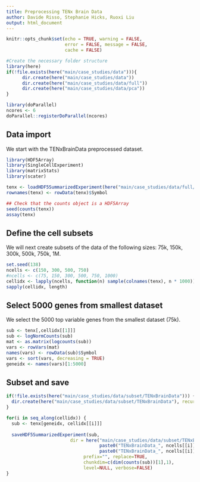 ```yaml
---
title: Preprocessing TENx Brain Data
author: Davide Risso, Stephanie Hicks, Ruoxi Liu
output: html_document
---
```


```r
knitr::opts_chunk$set(echo = TRUE, warning = FALSE, 
                      error = FALSE, message = FALSE, 
                      cache = FALSE)
```

```r
#Create the necessary folder structure
library(here)
if(!file.exists(here("main/case_studies/data"))){
      dir.create(here("main/case_studies/data"))
      dir.create(here("main/case_studies/data/full"))
      dir.create(here("main/case_studies/data/pca"))
}

library(doParallel)
ncores <- 6
doParallel::registerDoParallel(ncores)
```

## Data import 

We start with the TENxBrainData preprocessed dataset.

```r
library(HDF5Array)
library(SingleCellExperiment)
library(matrixStats)
library(scater)

tenx <- loadHDF5SummarizedExperiment(here("main/case_studies/data/full/TENxBrainData", "TENxBrainData_preprocessed"))
rownames(tenx) <- rowData(tenx)$Symbol

## Check that the counts object is a HDF5Array
seed(counts(tenx))
assay(tenx)
```

## Define the cell subsets

We will next create subsets of the data of the following sizes: 75k, 150k, 300k, 500k, 750k, 1M.

```r
set.seed(138)
ncells <- c(150, 300, 500, 750) 
#ncells <- c(75, 150, 300, 500, 750, 1000) 
cellidx <- lapply(ncells, function(n) sample(colnames(tenx), n * 1000))
sapply(cellidx, length)
```


## Select 5000 genes from smallest dataset

We select the 5000 top variable genes from the smallest dataset (75k).

```r
sub <- tenx[,cellidx[[1]]]
sub <- logNormCounts(sub)
mat <- as.matrix(logcounts(sub))
vars <- rowVars(mat)
names(vars) <- rowData(sub)$Symbol
vars <- sort(vars, decreasing = TRUE)
geneidx <- names(vars)[1:5000]
```

## Subset and save

```r
if(!file.exists(here("main/case_studies/data/subset/TENxBrainData"))) {
  dir.create(here("main/case_studies/data/subset/TENxBrainData"), recursive = TRUE)
}

for(i in seq_along(cellidx)) {
  sub <- tenx[geneidx, cellidx[[i]]]
  
  saveHDF5SummarizedExperiment(sub, 
                        dir = here("main/case_studies/data/subset/TENxBrainData",
                                   paste0("TENxBrainData_", ncells[[i]], "k"),
                                   paste0("TENxBrainData_", ncells[[i]], "k_preprocessed")), 
                             prefix="", replace=TRUE, 
                             chunkdim=c(dim(counts(sub))[1],1), 
                             level=NULL, verbose=FALSE)
}
```


